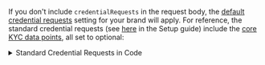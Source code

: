 If you don't include `credentialRequests` in the request body, the [default credential requests](/1-click-signup/guides/setup#default-credential-requests) setting for your brand will apply. For reference, the standard credential requests (see [here](/1-click-signup/guides/setup#default-credential-requests) in the Setup guide) include the [core KYC data points](/reference/data#core-data), all set to optional:

<details>
    <summary>Standard Credential Requests in Code</summary>

    ```typescript title="Standard Credential Requests"
    [
        {
            "type": "FullNameCredential",
            "children": [
                {
                    "type": "FirstNameCredential"
                },
                {
                    "type": "MiddleNameCredential"
                },
                {
                    "type": "LastNameCredential"
                }
            ]
        },
        {
            "type": "PhoneCredential"
        },
        {
            "type": "AddressCredential",
            "multi": true,
            "children": [
                {
                    "type": "Line1Credential"
                },
                {
                    "type": "Line2Credential"
                },
                {
                    "type": "CityCredential"
                },
                {
                    "type": "StateCredential"
                },
                {
                    "type": "ZipCodeCredential"
                },
                {
                    "type": "CountryCredential"
                }
            ]
        },
        {
            "type": "BirthDateCredential",
        },
        {
            "type": "SsnCredential",
        }
    ]
    ```
</details>